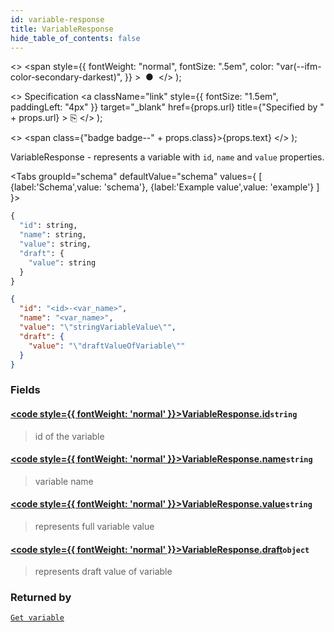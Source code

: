 ```yaml
---
id: variable-response
title: VariableResponse
hide_table_of_contents: false
---
```



  <>
    <span
      style={{
        fontWeight: "normal",
        fontSize: ".5em",
        color: "var(--ifm-color-secondary-darkest)",
      }}
    >
      &nbsp;●&nbsp;
    </span>
  </>
);

  <>
    Specification
    <a
      className="link"
      style={{ fontSize: "1.5em", paddingLeft: "4px" }}
      target="_blank"
      href={props.url}
      title={"Specified by " + props.url}
    >
      ⎘
    </a>
  </>
);

  <>
    <span class={"badge badge--" + props.class}>{props.text}</span>
  </>
);

VariableResponse - represents a variable with `id`, `name` and `value` properties.

<Tabs groupId="schema" defaultValue="schema" values={
[
{label:'Schema',value: 'schema'},
{label:'Example value',value: 'example'}
]
}>
<TabItem value='schema'>

```graphql
{
  "id": string,
  "name": string,
  "value": string,
  "draft": {
    "value": string
  }
}
```

</TabItem>

<TabItem value='example'>

```json
{
  "id": "<id>-<var_name>",
  "name": "<var_name>",
  "value": "\"stringVariableValue\"",
  "draft": {
    "value": "\"draftValueOfVariable\""
  }
}
```

</TabItem>
</Tabs>

### Fields

#### [<code style={{ fontWeight: 'normal' }}>VariableResponse.<b>id</b></code>](#)<Bullet />`string` <Badge class="secondary" text="non-null"/>

> id of the variable

#### [<code style={{ fontWeight: 'normal' }}>VariableResponse.<b>name</b></code>](#)<Bullet />`string` <Badge class="secondary" text="non-null"/>

> variable name

#### [<code style={{ fontWeight: 'normal' }}>VariableResponse.<b>value</b></code>](#)<Bullet />`string` <Badge class="secondary" text="non-null"/>

> represents full variable value

#### [<code style={{ fontWeight: 'normal' }}>VariableResponse.<b>draft</b></code>](#)<Bullet />`object` <Badge class="secondary" text="non-null"/>

> represents draft value of variable

### Returned by

[`Get variable`](../../controllers/tasklist-api-rest-variables-controller.md#get-variable) <Badge class="secondary" text="GET"/>

